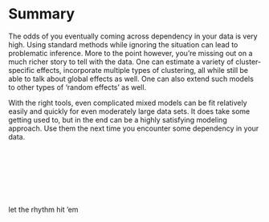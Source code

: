 # Summary

The odds of you eventually coming across dependency in your data is very high. Using standard methods while ignoring the situation can lead to problematic inference. More to the point however, you're missing out on a much richer story to tell with the data. One can estimate a variety of cluster-specific effects, incorporate multiple types of clustering, all while still be able to talk about global effects as well. One can also extend such models to other types of 'random effects' as well.

With the right tools, even complicated mixed models can be fit relatively easily and quickly for even moderately large data sets. It does take some getting used to, but in the end can be a highly satisfying modeling approach. Use them the next time you encounter some dependency in your data.

<br><br>

::: {.outro}
[let the rhythm hit 'em]{style="line-height: 150px; vertical-align: top;"}
:::
